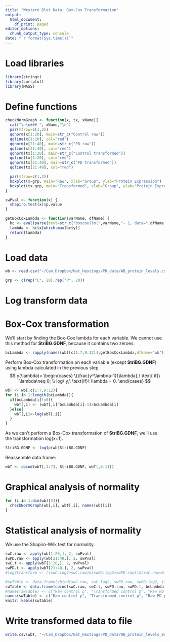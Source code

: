 ```yaml
---
title: "Western Blot Data: Box-Cox Transformation"
output:
  html_document:
    df_print: paged
editor_options:
  chunk_output_type: console
date: "`r format(Sys.time())`"
---
```


# Load libraries
```r
library(stringr)
library(corrplot)
library(MASS)
```


# Define functions
```r
checkNormGraph <- function(x, tx, xName){
  cat("\n\n### ", xName,"\n")
  par(mfrow=c(1,2))
  qqnorm(x[1:20], main=str_c("Control raw"))
  qqline(x[1:20], col="red")
  qqnorm(x[21:40], main=str_c("PD raw"))
  qqline(x[21:40], col="red")
  qqnorm(tx[1:20], main=str_c("Control transformed"))
  qqline(tx[1:20], col="red")
  qqnorm(tx[21:40], main=str_c("PD transformed"))
  qqline(tx[21:40], col="red")

  par(mfrow=c(1,2))
  boxplot(x~grp, main="Raw", xlab="Group", ylab="Protein Expression")
  boxplot(tx~grp, main="Transformed", xlab="Group", ylab="Protein Expression")
}

swPval <- function(x) {
  shapiro.test(x)$p.value
}

getBoxCoxLambda <- function(varName, dfName) {
  bc <- eval(parse(text=str_c("boxcox(lm(",varName,"~ 1, data=",dfName,"),plotit=FALSE)")))
  lambda <- bc$x[which.max(bc$y)]
  return(lambda)
}


```

# Load data

```r
wb <- read.csv("~/Cam_Dropbox/Nat_Hastings/PD_data/WB_protein_levels.csv", row.names=1)

grp <- c(rep("C", 20),rep("P", 20))
```

# Log transform data

# Box-Cox transformation
We'll start by finding the Box-Cox lambda for each variable. We cannot use this method for **StriBG.GDNF**, because it contains two zeroes.
```r
bcLambda <- sapply(names(wb)[c(1:7,9:12)],getBoxCoxLambda,dfName="wb")
```

Perform Box-Cox transformation on each variable (except **StriBG.GDNF**) using lambda calculated in the previous step.
$$
y(\lambda)=
\begin{cases}
\{\frac{y^\lambda-1}{\lambda},\ \text{ if}\ \lambda\neq 0; \\
log\ y,\ \text{if}\ \lambda = 0.
\end{cases}
$$

```r
wbT <- wb[,c(1:7,9:12)]
for (i in 1:length(bcLambda)){
  if(bcLambda[i]!=0){
    wbT[,i] <- (wbT[,i]^bcLambda[i]-1)/bcLambda[i]
  }else{
    wbT[,i]<-log(wbT[,i])
  }
}

```

As we can't perform a Box-Cox transformation of **StriBG.GDNF**, we'll use the transformation log(x+1).
```r
StriBG.GDNF <- log1p(wb$StriBG.GDNF)
```

Reassemble data.frame:
```r
wbT <- cbind(wbT[,1:7], StriBG.GDNF, wbT[,8:11])
```

# Graphical analysis of normality

```r
for (i in 1:dim(wb)[2]){
  checkNormGraph(wb[,i], wbT[,i], names(wb)[i])
}

```

# Statistical analysis of normality

We use the Shapiro-Wilk test for normality.
```r
swC.raw <- apply(wb[1:20,], 2, swPval)
swPD.raw <- apply(wb[21:40,], 2, swPval)
swC.t <- apply(wbT[1:20,], 2, swPval)
swPD.t <- apply(wbT[21:40,], 2, swPval)
#log2transform <- ((swC.log2>swC.raw)&(swPD.log2>swPD.raw))&(swC.raw<0.05|swPD.raw<0.05)
```

```r
#swTable <- data.frame(cbind(swC.raw, swC.log2, swPD.raw, swPD.log2, ifelse(log2transform,"yes","no")))
swTable <- data.frame(cbind(swC.raw, swC.t, swPD.raw, swPD.t, bcLambda))
#names(swTable) <- c("Raw control p", "Transformed control p", "Raw PD p", "Transformed PD p", "Log2 transform?")
names(swTable) <- c("Raw control p", "Transformed control p", "Raw PD p", "Transformed PD p", "Box-Cox Lambda")
knitr::kable(swTable)
```


# Write transformed data to file
```r
write.csv(wbT, "~/Cam_Dropbox/Nat_Hastings/PD_data/WB_protein_levels_BoxCox_transformed.csv", row.names=T, quote=F)
```